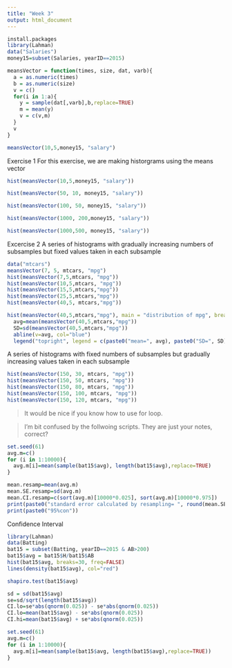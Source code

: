 ```yaml
---
title: "Week 3"
output: html_document
---
```


```r
install.packages
library(Lahman)
data("Salaries")
money15=subset(Salaries, yearID==2015)
```

```r
meansVector = function(times, size, dat, varb){
  a = as.numeric(times)
  b = as.numeric(size)
  v = c()
  for(i in 1:a){
    y = sample(dat[,varb],b,replace=TRUE)
    m = mean(y)
    v = c(v,m)
  }
  v
}

meansVector(10,5,money15, "salary")
```

Exercise 1
For this exercise, we are making historgrams using the means vector
```r
hist(meansVector(10,5,money15, "salary"))

hist(meansVector(50, 10, money15, "salary"))

hist(meansVector(100, 50, money15, "salary"))

hist(meansVector(1000, 200,money15, "salary"))

hist(meansVector(1000,500, money15, "salary"))
```

Excercise 2
A series of histograms with gradually increasing numbers of subsamples but fixed values taken in each subsample
```r
data("mtcars")
meansVector(7, 5, mtcars, "mpg")
hist(meansVector(7,5,mtcars, "mpg"))
hist(meansVector(10,5,mtcars, "mpg"))
hist(meansVector(15,5,mtcars,"mpg"))
hist(meansVector(25,5,mtcars,"mpg"))
hist(meansVector(40,5, mtcars,"mpg"))

hist(meansVector(40,5,mtcars,"mpg"), main = "distribution of mpg", breaks=10)
  avg=mean(meansVector(40,5,mtcars,"mpg"))
  SD=sd(meansVector(40,5,mtcars,"mpg"))
  abline(v=avg, col="blue")
  legend("topright", legend = c(paste0("mean=", avg), paste0("SD=", SD)),text.col=c("blue", "dark green"))
```

A series of histograms with fixed numbers of subsamples but gradually increasing values taken in each subsample
```r
hist(meansVector(150, 30, mtcars, "mpg"))
hist(meansVector(150, 50, mtcars, "mpg"))
hist(meansVector(150, 80, mtcars, "mpg"))
hist(meansVector(150, 100, mtcars, "mpg"))
hist(meansVector(150, 120, mtcars, "mpg"))
```

> It would be nice if you know how to use for loop.

> I'm bit confused by the follwoing scripts. They are just your notes, correct?

```r
set.seed(61)
avg.m=c()
for (i in 1:10000){
  avg.m[i]=mean(sample(bat15$avg), length(bat15$avg),replace=TRUE)
}

mean.resamp=mean(avg.m)
mean.SE.resamp=sd(avg.m)
mean.CI.resamp=c(sort(avg.m)[10000*0.025], sort(avg.m)[10000*0.975])
print(paste0("standard error calculated by resampling= ", round(mean.SE.resamp, 5)))
print(paste0("95%con"))
```



Confidence Interval
```r
library(Lahman)
data(Batting)
bat15 = subset(Batting, yearID==2015 & AB>200)
bat15$avg = bat15$H/bat15$AB
hist(bat15$avg, breaks=30, freq=FALSE)
lines(density(bat15$avg), col="red")

shapiro.test(bat15$avg)

sd = sd(bat15$avg)
se=sd/sqrt(length(bat15$avg))
CI.lo=se*abs(qnorm(0.025)) - se*abs(qnorm(0.025))
CI.lo=mean(bat15$avg) - se*abs(qnorm(0.025))
CI.hi=mean(bat15$avg) + se*abs(qnorm(0.025))
```

```r
set.seed(61)
avg.m=c()
for (i in 1:10000){
  avg.m[i]=mean(sample(bat15$avg, length(bat15$avg),replace=TRUE))
}
```

